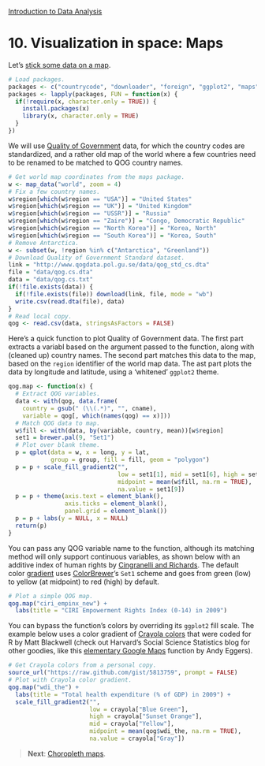 <style>@import url(style.css);</style>
[Introduction to Data Analysis](index.html "Course index")

# 10. Visualization in space: Maps

Let's [stick some data on a map][ds-map].

[ds-map]: http://is-r.tumblr.com/post/35200999886/make-your-own-electoral-map

```r
# Load packages.
packages <- c("countrycode", "downloader", "foreign", "ggplot2", "maps", "RColorBrewer")
packages <- lapply(packages, FUN = function(x) {
  if(!require(x, character.only = TRUE)) {
    install.packages(x)
    library(x, character.only = TRUE)
  }
})
```

We will use [Quality of Government][qog] data, for which the country codes are standardized, and a rather old map of the world where a few countries need to be renamed to be matched to QOG country names. 

[qog]: http://www.qog.pol.gu.se/

```r
# Get world map coordinates from the maps package.
w <- map_data("world", zoom = 4)
# Fix a few country names.
w$region[which(w$region == "USA")] = "United States"
w$region[which(w$region == "UK")] = "United Kingdom"
w$region[which(w$region == "USSR")] = "Russia"
w$region[which(w$region == "Zaire")] = "Congo, Democratic Republic"
w$region[which(w$region == "North Korea")] = "Korea, North"
w$region[which(w$region == "South Korea")] = "Korea, South"
# Remove Antarctica.
w <- subset(w, !region %in% c("Antarctica", "Greenland"))
# Download Quality of Government Standard dataset.
link = "http://www.qogdata.pol.gu.se/data/qog_std_cs.dta"
file = "data/qog.cs.dta"
data = "data/qog.cs.txt"
if(!file.exists(data)) {
  if(!file.exists(file)) download(link, file, mode = "wb")
  write.csv(read.dta(file), data)
}
# Read local copy.
qog <- read.csv(data, stringsAsFactors = FALSE)
```

Here's a quick function to plot Quality of Government data. The first part extracts a variabl based on the argument passed to the function, along with (cleaned up) country names. The second part matches this data to the map, based on the `region` identifier of the world map data. The ast part plots the data by longitude and latitude, using a 'whitened' `ggplot2` theme.

```r
qog.map <- function(x) {
  # Extract QOG variables.
  data <- with(qog, data.frame(
    country = gsub(" (\\(.*)", "", cname),
    variable = qog[, which(names(qog) == x)]))
  # Match QOG data to map.
  w$fill <- with(data, by(variable, country, mean))[w$region]
  set1 = brewer.pal(9, "Set1")
  # Plot over blank theme.
  p = qplot(data = w, x = long, y = lat,
            group = group, fill = fill, geom = "polygon")
  p = p + scale_fill_gradient2("",
                               low = set1[1], mid = set1[6], high = set1[3], 
                               midpoint = mean(w$fill, na.rm = TRUE),
                               na.value = set1[9])
  p = p + theme(axis.text = element_blank(),
                axis.ticks = element_blank(),
                panel.grid = element_blank())
  p = p + labs(y = NULL, x = NULL)
  return(p)  
}
```

You can pass any QOG variable name to the function, although its matching method will only support continuous variables, as shown below with an additive index of human rights by [Cingranelli and Richards][ciri]. The default color [gradient][ggplot2-gradient] uses [ColorBrewer][cb]'s `Set1` scheme and goes from green (low) to yellow (at midpoint) to red (high) by default.

[ciri]: http://www.humanrightsdata.org/
[cb]: http://colorbrewer2.org/

```r
# Plot a simple QOG map.
qog.map("ciri_empinx_new") + 
  labs(title = "CIRI Empowerment Rights Index (0-14) in 2009")
```

You can bypass the function's colors by overriding its `ggplot2` fill scale. The example below uses a color gradient of [Crayola colors][sss-crayola] that were coded for R by Matt Blackwell (check out Harvard's Social Science Statistics blog for other goodies, like this [elementary Google Maps][sss-googlemap] function by Andy Eggers).

[ggplot2-gradient]: http://docs.ggplot2.org/current/scale_gradient.html
[sss-crayola]: http://blogs.iq.harvard.edu/sss/archives/2011/02/crayola_colors.shtml
[sss-googlemap]: http://blogs.iq.harvard.edu/sss/archives/2008/04/google_charts_f_1.shtml

```r
# Get Crayola colors from a personal copy.
source_url("https://raw.github.com/gist/5813759", prompt = FALSE)
# Plot with Crayola color gradient.
qog.map("wdi_the") + 
  labs(title = "Total health expenditure (% of GDP) in 2009") +
  scale_fill_gradient2("", 
                       low = crayola["Blue Green"], 
                       high = crayola["Sunset Orange"], 
                       mid = crayola["Yellow"], 
                       midpoint = mean(qog$wdi_the, na.rm = TRUE), 
                       na.value = crayola["Gray"])
```

> __Next__: [Choropleth maps](101_choropleth.html).
